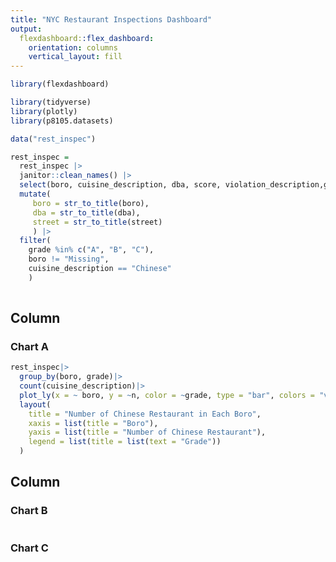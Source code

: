 ```yaml
---
title: "NYC Restaurant Inspections Dashboard"
output: 
  flexdashboard::flex_dashboard:
    orientation: columns
    vertical_layout: fill
---
```


```r
library(flexdashboard)

library(tidyverse)
library(plotly)
library(p8105.datasets)

data("rest_inspec")

rest_inspec =
  rest_inspec |>
  janitor::clean_names() |>
  select(boro, cuisine_description, dba, score, violation_description,grade, street, zipcode) |>
  mutate(
     boro = str_to_title(boro),
     dba = str_to_title(dba),
     street = str_to_title(street)
     ) |>
  filter(
    grade %in% c("A", "B", "C"), 
    boro != "Missing",
    cuisine_description == "Chinese"
    )
  
```


Column {data-width=650}
-----------------------------------------------------------------------

### Chart A

```r
rest_inspec|>
  group_by(boro, grade)|>
  count(cuisine_description)|>
  plot_ly(x = ~ boro, y = ~n, color = ~grade, type = "bar", colors = "viridis")|>
  layout(
    title = "Number of Chinese Restaurant in Each Boro",
    xaxis = list(title = "Boro"),
    yaxis = list(title = "Number of Chinese Restaurant"),
    legend = list(title = list(text = "Grade"))
  )
```

Column {data-width=350}
-----------------------------------------------------------------------

### Chart B

```r

```

### Chart C

```r

```

